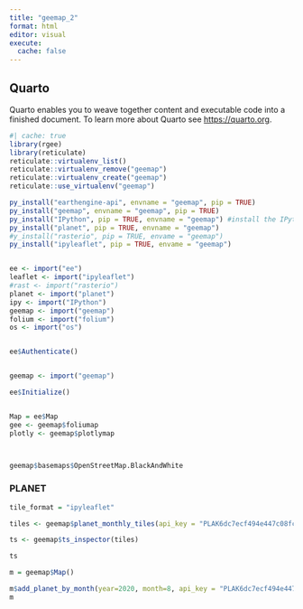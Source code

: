 ```yaml
---
title: "geemap_2"
format: html
editor: visual
execute: 
  cache: false
---
```


## Quarto

Quarto enables you to weave together content and executable code into a finished document. To learn more about Quarto see <https://quarto.org>.

```r
#| cache: true
library(rgee)
library(reticulate)
reticulate::virtualenv_list()
reticulate::virtualenv_remove("geemap")
reticulate::virtualenv_create("geemap")
reticulate::use_virtualenv("geemap")

py_install("earthengine-api", envname = "geemap", pip = TRUE)
py_install("geemap", envname = "geemap", pip = TRUE)
py_install("IPython", pip = TRUE, envname = "geemap") #install the IPython package
py_install("planet", pip = TRUE, envname = "geemap")
#y_install("rasterio", pip = TRUE, envame = "geemap")
py_install("ipyleaflet", pip = TRUE, envame = "geemap")


ee <- import("ee")
leaflet <- import("ipyleaflet")
#rast <- import("rasterio")
planet <- import("planet")
ipy <- import("IPython")
geemap <- import("geemap")
folium <- import("folium")
os <- import("os")


ee$Authenticate()



```

```r

geemap <- import("geemap")

ee$Initialize()


Map = ee$Map
gee <- geemap$foliumap
plotly <- geemap$plotlymap



geemap$basemaps$OpenStreetMap.BlackAndWhite

```

### PLANET

```r

tile_format = "ipyleaflet"

tiles <- geemap$planet_monthly_tiles(api_key = "PLAK6dc7ecf494e447c08fcf08fd1cc16f99", tile_format = tile_format)

ts <- geemap$ts_inspector(tiles)

ts

m = geemap$Map()

m$add_planet_by_month(year=2020, month=8, api_key = "PLAK6dc7ecf494e447c08fcf08fd1cc16f99")
m


```
